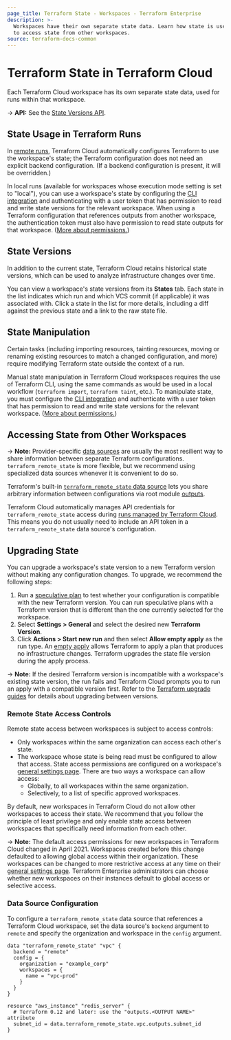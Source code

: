 ```yaml
---
page_title: Terraform State - Workspaces - Terraform Enterprise
description: >-
  Workspaces have their own separate state data. Learn how state is used and how
  to access state from other workspaces.
source: terraform-docs-common
---
```


# Terraform State in Terraform Cloud

Each Terraform Cloud workspace has its own separate state data, used for runs within that workspace.

-> **API:** See the [State Versions API](/enterprise/api-docs/state-versions).

## State Usage in Terraform Runs

In [remote runs](/enterprise/run), Terraform Cloud automatically configures Terraform to use the workspace's state; the Terraform configuration does not need an explicit backend configuration. (If a backend configuration is present, it will be overridden.)

In local runs (available for workspaces whose execution mode setting is set to "local"), you can use a workspace's state by configuring the [CLI integration](/cli/cloud) and authenticating with a user token that has permission to read and write state versions for the relevant workspace. When using a Terraform configuration that references outputs from another workspace, the authentication token must also have permission to read state outputs for that workspace. ([More about permissions.](/enterprise/users-teams-organizations/permissions))

[permissions-citation]: #intentionally-unused---keep-for-maintainers

## State Versions

In addition to the current state, Terraform Cloud retains historical state versions, which can be used to analyze infrastructure changes over time.

You can view a workspace's state versions from its **States** tab. Each state in the list indicates which run and which VCS commit (if applicable) it was associated with. Click a state in the list for more details, including a diff against the previous state and a link to the raw state file.

## State Manipulation

Certain tasks (including importing resources, tainting resources, moving or renaming existing resources to match a changed configuration, and more) require modifying Terraform state outside the context of a run.

Manual state manipulation in Terraform Cloud workspaces requires the use of Terraform CLI, using the same commands as would be used in a local workflow (`terraform import`, `terraform taint`, etc.). To manipulate state, you must configure the [CLI integration](/cli/cloud) and authenticate with a user token that has permission to read and write state versions for the relevant workspace. ([More about permissions.](/enterprise/users-teams-organizations/permissions))

[permissions-citation]: #intentionally-unused---keep-for-maintainers

## Accessing State from Other Workspaces

-> **Note:** Provider-specific [data sources](/language/data-sources) are usually the most resilient way to share information between separate Terraform configurations. `terraform_remote_state` is more flexible, but we recommend using specialized data sources whenever it is convenient to do so.

Terraform's built-in [`terraform_remote_state` data source](/language/state/remote-state-data) lets you share arbitrary information between configurations via root module [outputs](/language/values/outputs).

Terraform Cloud automatically manages API credentials for `terraform_remote_state` access during [runs managed by Terraform Cloud](/enterprise/run#remote-operations). This means you do not usually need to include an API token in a `terraform_remote_state` data source's configuration.

## Upgrading State

You can upgrade a workspace's state version to a new Terraform version without making any configuration changes. To upgrade, we recommend the following steps:

1.  Run a [speculative plan](/enterprise/run/ui#testing-terraform-upgrades-with-speculative-plans) to test whether your configuration is compatible with the new Terraform version. You can run speculative plans with a Terraform version that is different than the one currently selected for the workspace.
2.  Select **Settings > General** and select the desired new **Terraform Version**.
3.  Click **Actions > Start new run** and then select **Allow empty apply** as the run type. An [empty apply](/enterprise/run/modes-and-options#allow-empty-apply) allows Terraform to apply a plan that produces no infrastructure changes. Terraform upgrades the state file version during the apply process.

-> **Note:** If the desired Terraform version is incompatible with a workspace's existing state version, the run fails and Terraform Cloud prompts you to run an apply with a compatible version first. Refer to the [Terraform upgrade guides](/language/upgrade-guides) for details about upgrading between versions.

### Remote State Access Controls

Remote state access between workspaces is subject to access controls:

-   Only workspaces within the same organization can access each other's state.
-   The workspace whose state is being read must be configured to allow that access. State access permissions are configured on a workspace's [general settings page](/enterprise/workspaces/settings). There are two ways a workspace can allow access:
    -   Globally, to all workspaces within the same organization.
    -   Selectively, to a list of specific approved workspaces.

By default, new workspaces in Terraform Cloud do not allow other workspaces to access their state. We recommend that you follow the principle of least privilege and only enable state access between workspaces that specifically need information from each other.

-> **Note:** The default access permissions for new workspaces in Terraform Cloud changed in April 2021. Workspaces created before this change defaulted to allowing global access within their organization. These workspaces can be changed to more restrictive access at any time on their [general settings page](/enterprise/workspaces/settings). Terraform Enterprise administrators can choose whether new workspaces on their instances default to global access or selective access.

### Data Source Configuration

To configure a `terraform_remote_state` data source that references a Terraform Cloud workspace, set the data source's `backend` argument to `remote` and specify the organization and workspace in the `config` argument.

```hcl
data "terraform_remote_state" "vpc" {
  backend = "remote"
  config = {
    organization = "example_corp"
    workspaces = {
      name = "vpc-prod"
    }
  }
}

resource "aws_instance" "redis_server" {
  # Terraform 0.12 and later: use the "outputs.<OUTPUT NAME>" attribute
  subnet_id = data.terraform_remote_state.vpc.outputs.subnet_id
}
```
